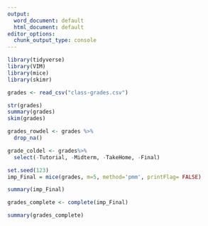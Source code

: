 ---
output:
  word_document: default
  html_document: default
editor_options:
  chunk_output_type: console
---

```{r}
library(tidyverse)
library(VIM)
library(mice)
library(skimr)
```

```{r}
grades <- read_csv("class-grades.csv")

str(grades)
summary(grades)
skim(grades)
```

```{r}
grades_rowdel <- grades %>%
  drop_na()
```

```{r}
grade_coldel <- grades%>%
  select(-Tutorial, -Midterm, -TakeHome, -Final)
```


```{r}
set.seed(123)
imp_Final = mice(grades, m=5, method='pmm', printFlag= FALSE)

summary(imp_Final)
```

```{r}
grades_complete <- complete(imp_Final)

summary(grades_complete)
```

